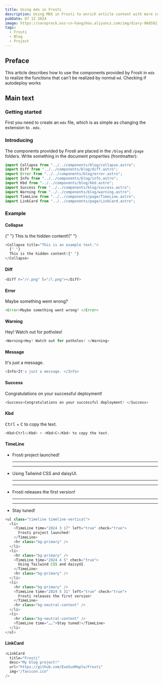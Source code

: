 ```yaml
---
title: Using mdx in Frosti
description: Using MDX in Frosti to enrich article content with more components
pubDate: 07 12 2024
image: https://saroprock.oss-cn-hangzhou.aliyuncs.com/img/diary-968592_1280.jpg
tags:
  - Frosti
  - Blog
  - Project
---
```



## Preface

This article describes how to use the components provided by Frosti in `mdx` to realize the functions that can't be realized by normal `md`.
Checking if autodeploy works
## Main text

### Getting started

First you need to create an `mdx` file, which is as simple as changing the extension to `.mdx`.

### Introducing

The components provided by Frosti are placed in the `/blog` and `/page` folders. Write something in the document properties (frontmatter):

```js
import Collapse from "../../components/blog/collapse.astro";
import Diff from "../../components/blog/diff.astro";
import Error from "../../components/blog/error.astro";
import Info from "../../components/blog/info.astro";
import Kbd from "../../components/blog/kbd.astro";
import Success from "../../components/blog/success.astro";
import Warning from "../../components/blog/warning.astro";
import TimeLine from "../../components/page/TimeLine.astro";
import LinkCard from "../../components/page/LinkCard.astro";
```

### Example

#### Collapse

<Collapse title="This is an example text.">
  {" "}
  This is the hidden content!{" "}
</Collapse>

```js
<Collapse title="This is an example text.">
  {" "}
  This is the hidden content!{" "}
</Collapse>
```

#### Diff

<Diff r="/r.png" l="/l.png"></Diff>

```js
<Diff r="/r.png" l="/l.png"></Diff>
```

#### Error

<Error>Maybe something went wrong? </Error>

```js
<Error>Maybe something went wrong? </Error>
```

#### Warning

<Warning>Hey! Watch out for potholes! </Warning>

```js
<Warning>Hey! Watch out for potholes! </Warning>
```

#### Message

<Info>It's just a message. </Info>

```js
<Info>It's just a message. </Info>
```

#### Success

<Success>Congratulations on your successful deployment! </Success>

```js
<Success>Congratulations on your successful deployment! </Success>
```

#### Kbd

<Kbd>Ctrl</Kbd> + <Kbd>C</Kbd> to copy the text.

```js
<Kbd>Ctrl</Kbd> + <Kbd>C</Kbd> to copy the text.
```

#### TimeLine

<ul class="timeline timeline-vertical">
  <li>
    <TimeLine time="2024 3 17" left="true" check="true">
      Frosti project launched!
    </TimeLine>
    <hr class="bg-primary" />
  </li>
  <li>
    <hr class="bg-primary" />
    <TimeLine time="2024 4 5" check="true">
      Using Tailwind CSS and daisyUI.
    </TimeLine>
    <hr class="bg-primary" />
  </li>
  <li>
    <hr class="bg-primary" />
    <TimeLine time="2024 5 31" left="true" check="true">
      Frosti releases the first version!
    </TimeLine>
    <hr class="bg-neutral-content" />
  </li>
  <li>
    <hr class="bg-neutral-content" />
    <TimeLine time="……">Stay tuned!</TimeLine>
  </li>
</ul>

```js
<ul class="timeline timeline-vertical">
  <li>
    <TimeLine time="2024 3 17" left="true" check="true">
      Frosti project launched!
    </TimeLine>
    <hr class="bg-primary" />
  </li>
  <li>
    <hr class="bg-primary" />
    <TimeLine time="2024 4 5" check="true">
      Using Tailwind CSS and daisyUI.
    </TimeLine>
    <hr class="bg-primary" />
  </li>
  <li>
    <hr class="bg-primary" />
    <TimeLine time="2024 5 31" left="true" check="true">
      Frosti releases the first version!
    </TimeLine>
    <hr class="bg-neutral-content" />
  </li>
  <li>
    <hr class="bg-neutral-content" />
    <TimeLine time="……">Stay tuned!</TimeLine>
  </li>
</ul>
```

#### LinkCard

<LinkCard
  title="Frosti"
  desc="My blog project!"
  url="https://github.com/EveSunMaple/Frosti"
  img="/favicon.ico"
/>

```js
<LinkCard
  title="Frosti"
  desc="My blog project!"
  url="https://github.com/EveSunMaple/Frosti"
  img="/favicon.ico"
/>
```
